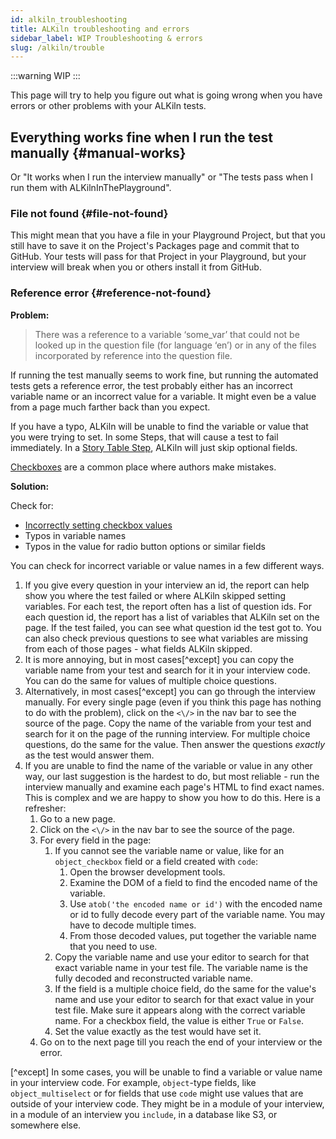 ```yaml
---
id: alkiln_troubleshooting
title: ALKiln troubleshooting and errors
sidebar_label: WIP Troubleshooting & errors
slug: /alkiln/trouble
---
```


:::warning
WIP
:::

This page will try to help you figure out what is going wrong when you have errors or other problems with your ALKiln tests.

<!--
## Failing tests {#failure}

Check report
Check screenshots/pics
Check HTML
Check bottom of test output (for cucumber info)
Go through the interview manually. Make sure to pull in a fresh new Project.
 -->

<!--
## The variable could not be looked up

> There was a reference to a variable ‘some_var’ that could not be looked up in the question file (for language ‘en’) or in any of the files incorporated by reference into the question file.
 -->

## Everything works fine when I run the test manually {#manual-works}

Or "It works when I run the interview manually" or "The tests pass when I run them with ALKilnInThePlayground".

### File not found {#file-not-found}

<!-- Find that error -->

This might mean that you have a file in your Playground Project, but that you still have to save it on the Project's Packages page and commit that to GitHub. Your tests will pass for that Project in your Playground, but your interview will break when you or others install it from GitHub.

### Reference error {#reference-not-found}

**Problem:**

> There was a reference to a variable ‘some_var’ that could not be looked up in the question file (for language ‘en’) or in any of the files incorporated by reference into the question file.

If running the test manually seems to work fine, but running the automated tests gets a reference error, the test probably either has an incorrect variable name or an incorrect value for a variable. It might even be a value from a page much farther back than you expect.

If you have a typo, ALKiln will be unable to find the variable or value that you were trying to set. In some Steps, that will cause a test to fail immediately. In a [Story Table Step](#story-table), ALKiln will just skip optional fields.

[Checkboxes](#checkboxes) are a common place where authors make mistakes.

**Solution:**

Check for:

- [Incorrectly setting checkbox values](writing_tests.mdx#checkboxes)
- Typos in variable names
- Typos in the value for radio button options or similar fields

You can check for incorrect variable or value names in a few different ways.

1. If you give every question in your interview an id, the report can help show you where the test failed or where ALKiln skipped setting variables. For each test, the report often has a list of question ids. For each question id, the report has a list of variables that ALKiln set on the page. If the test failed, you can see what question id the test got to. You can also check previous questions to see what variables are missing from each of those pages - what fields ALKiln skipped.
1. It is more annoying, but in most cases[^except] you can copy the variable name from your test and search for it in your interview code. You can do the same for values of multiple choice questions.
1. Alternatively, in most cases[^except] you can go through the interview manually. For every single page  (even if you think this page has nothing to do with the problem), click on the `<\/>` in the nav bar to see the source of the page. Copy the name of the variable from your test and search for it on the page of the running interview. For multiple choice questions, do the same for the value. Then answer the questions _exactly_ as the test would answer them.
1. If you are unable to find the name of the variable or value in any other way, our last suggestion is the hardest to do, but most reliable - run the interview manually and examine each page's HTML to find exact names. This is complex and we are happy to show you how to do this. Here is a refresher:
    1. Go to a new page.
    1. Click on the `<\/>` in the nav bar to see the source of the page.
    1. For every field in the page:
        1. If you cannot see the variable name or value, like for an `object_checkbox` field or a field created with `code`:
            1. Open the browser development tools.
            1. Examine the DOM of a field to find the encoded name of the variable.
            1. Use `atob('the encoded name or id')` with the encoded name or id to fully decode every part of the variable name. You may have to decode multiple times.
            1. From those decoded values, put together the variable name that you need to use. <!-- Something about nested double quotes and single quotes? -->
        1. Copy the variable name and use your editor to search for that exact variable name in your test file. The variable name is the fully decoded and reconstructed variable name.
        1. If the field is a multiple choice field, do the same for the value's name and use your editor to search for that exact value in your test file. Make sure it appears along with the correct variable name. For a checkbox field, the value is either `True` or `False`.
        1. Set the value exactly as the test would have set it.
    1. Go on to the next page till you reach the end of your interview or the error.

<!-- Check new notes for getting decoding values and see if there are easier instructions for getting HTML values -->


[^except] In some cases, you will be unable to find a variable or value name in your interview code. For example, `object`-type fields, like `object_multiselect` or for fields that use `code` might use values that are outside of your interview code. They might be in a module of your interview, in a module of an interview you `include`, in a database like S3, or somewhere else.

